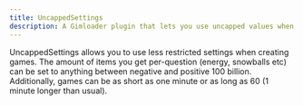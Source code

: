 ```yaml
---
title: UncappedSettings
description: A Gimloader plugin that lets you use uncapped values when making games
---
```



UncappedSettings allows you to use less restricted settings when creating games. The amount of items you get per-question (energy, snowballs etc) can be set to anything between negative and positive 100 billion. Additionally, games can be as short as one minute or as long as 60 (1 minute longer than usual).

<ButtonInstall client:only="svelte" name="UncappedSettings" url="https://raw.githubusercontent.com/TheLazySquid/Gimloader/main/plugins/UncappedSettings.js" />